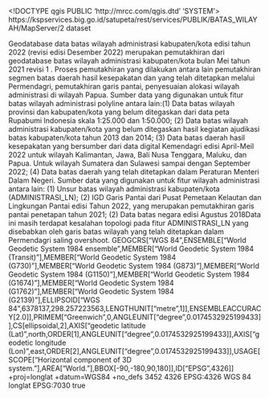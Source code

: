 <!DOCTYPE qgis PUBLIC 'http://mrcc.com/qgis.dtd' 'SYSTEM'>
<qgis version="3.22.11-Bia?owie?a">
  <identifier>https://kspservices.big.go.id/satupeta/rest/services/PUBLIK/BATAS_WILAYAH/MapServer/2</identifier>
  <parentidentifier></parentidentifier>
  <language></language>
  <type>dataset</type>
  <title>Peta Wilayah Administrasi Kabupaten/Kota (Area)</title>
  <abstract>Geodatabase data batas wilayah administrasi kabupaten/kota edisi tahun 2022 (revisi edisi Desember 2022) merupakan pemutakhiran dari geodatabase batas wilayah administrasi kabupaten/kota bulan Mei tahun 2021 revisi 1 . Proses pemutakhiran yang dilakukan antara lain pemutakhiran segmen batas daerah hasil kesepakatan dan yang telah ditetapkan melalui Permendagri, pemutakhiran garis pantai, penyesuaian alokasi wilayah administrasi di wilayah Papua. Sumber data yang digunakan untuk fitur batas wilayah administrasi polyline antara lain:(1) Data batas wilayah provinsi dan kabupaten/kota yang belum ditegaskan dari data peta Rupabumi Indonesia skala 1:25.000 dan 1:50.000; (2) Data batas wilayah administrasi kabupaten/kota yang belum ditegaskan hasil kegiatan ajudikasi batas kabupaten/kota tahun 2013 dan 2014; (3) Data batas daerah hasil kesepakatan yang bersumber dari data digital Kemendagri edisi April-Meil 2022 untuk wilayah Kalimantan, Jawa, Bali Nusa Tenggara, Maluku, dan Papua. Untuk wilayah Sumatera dan Sulawesi sampai dengan September 2022; (4) Data batas daerah yang telah ditetapkan dalam Peraturan Menteri Dalam Negeri. Sumber data yang digunakan untuk fitur wilayah administrasi antara lain: (1) Unsur batas wilayah administrasi kabupaten/kota (ADMINISTRASI_LN); (2) IGD Garis Pantai dari Pusat Pemetaan Kelautan dan Lingkungan Pantai edisi Tahun 2022, yang merupakan pemutakhiran garis pantai penetapan tahun 2021; (2) Data batas negara edisi Agustus 2018Data ini masih terdapat kesalahan topologi pada fitur ADMINISTRASI_LN yang disebabkan oleh garis batas wilayah yang telah ditetapkan dalam Permendagri saling overshoot.</abstract>
  <links>
    <link size="" name="Source" description="" format="" url="https://kspservices.big.go.id/satupeta/rest/services/PUBLIK/BATAS_WILAYAH/MapServer/2" type="WWW:LINK" mimeType=""/>
  </links>
  <fees></fees>
  <encoding></encoding>
  <crs>
    <spatialrefsys>
      <wkt>GEOGCRS["WGS 84",ENSEMBLE["World Geodetic System 1984 ensemble",MEMBER["World Geodetic System 1984 (Transit)"],MEMBER["World Geodetic System 1984 (G730)"],MEMBER["World Geodetic System 1984 (G873)"],MEMBER["World Geodetic System 1984 (G1150)"],MEMBER["World Geodetic System 1984 (G1674)"],MEMBER["World Geodetic System 1984 (G1762)"],MEMBER["World Geodetic System 1984 (G2139)"],ELLIPSOID["WGS 84",6378137,298.257223563,LENGTHUNIT["metre",1]],ENSEMBLEACCURACY[2.0]],PRIMEM["Greenwich",0,ANGLEUNIT["degree",0.0174532925199433]],CS[ellipsoidal,2],AXIS["geodetic latitude (Lat)",north,ORDER[1],ANGLEUNIT["degree",0.0174532925199433]],AXIS["geodetic longitude (Lon)",east,ORDER[2],ANGLEUNIT["degree",0.0174532925199433]],USAGE[SCOPE["Horizontal component of 3D system."],AREA["World."],BBOX[-90,-180,90,180]],ID["EPSG",4326]]</wkt>
      <proj4>+proj=longlat +datum=WGS84 +no_defs</proj4>
      <srsid>3452</srsid>
      <srid>4326</srid>
      <authid>EPSG:4326</authid>
      <description>WGS 84</description>
      <projectionacronym>longlat</projectionacronym>
      <ellipsoidacronym>EPSG:7030</ellipsoidacronym>
      <geographicflag>true</geographicflag>
    </spatialrefsys>
  </crs>
  <extent>
    <spatial dimensions="2" miny="-11.00761537699997916" minz="0" maxx="141.02004178900006082" maxy="6.0768322040000271" crs="EPSG:4326" minx="94.97191104600005929" maxz="0"/>
  </extent>
</qgis>
